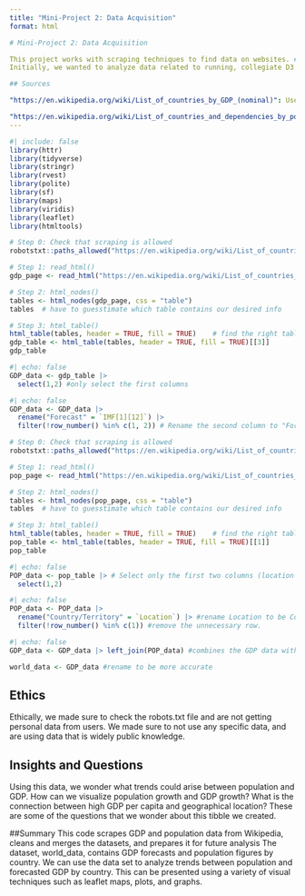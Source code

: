```yaml
---
title: "Mini-Project 2: Data Acquisition"
format: html

# Mini-Project 2: Data Acquisition

This project works with scraping techniques to find data on websites. ## Introduction
Initially, we wanted to analyze data related to running, collegiate D3 track and field race times and statistics. However, we faced difficulties when we tried to scrape the data from the website. We decided to pivot to economics as we are both interested in the subject. We chose to gather GDP data by country from Wikipedia because it is challenging to find a comprehensive CSV file with the information of a GDP forecast vs. actual forecast and then comparing it to population data. By scraping and tidying this data, we can use this data to explore economic trends and compare GDP across different countries.

## Sources

"https://en.wikipedia.org/wiki/List_of_countries_by_GDP_(nominal)": Used to get our nominal GDP data from wikipedia. Table consists of various data, but we only use Country and GDP.

"https://en.wikipedia.org/wiki/List_of_countries_and_dependencies_by_population": Used to get our population data from wikipedia. Table consists of various data, but we only use Country and population.
---
```


```r
#| include: false
library(httr)
library(tidyverse)
library(stringr)
library(rvest)
library(polite)
library(sf)
library(maps)
library(viridis)
library(leaflet)
library(htmltools)

```

```r
# Step 0: Check that scraping is allowed
robotstxt::paths_allowed("https://en.wikipedia.org/wiki/List_of_countries_by_GDP_(nominal)")

# Step 1: read_html()
gdp_page <- read_html("https://en.wikipedia.org/wiki/List_of_countries_by_GDP_(nominal)")

# Step 2: html_nodes()
tables <- html_nodes(gdp_page, css = "table") 
tables  # have to guesstimate which table contains our desired info

# Step 3: html_table()
html_table(tables, header = TRUE, fill = TRUE)    # find the right table
gdp_table <- html_table(tables, header = TRUE, fill = TRUE)[[3]]  
gdp_table
```

```r
#| echo: false
GDP_data <- gdp_table |>
  select(1,2) #only select the first columns
```

```r
#| echo: false
GDP_data <- GDP_data |>
  rename("Forecast" = `IMF[1][12]`) |> 
  filter(!row_number() %in% c(1, 2)) # Rename the second column to "Forecast" and remove unnecessary rows

```

```r
# Step 0: Check that scraping is allowed
robotstxt::paths_allowed("https://en.wikipedia.org/wiki/List_of_countries_and_dependencies_by_population")

# Step 1: read_html()
pop_page <- read_html("https://en.wikipedia.org/wiki/List_of_countries_and_dependencies_by_population")

# Step 2: html_nodes()
tables <- html_nodes(pop_page, css = "table") 
tables  # have to guesstimate which table contains our desired info

# Step 3: html_table()
html_table(tables, header = TRUE, fill = TRUE)    # find the right table
pop_table <- html_table(tables, header = TRUE, fill = TRUE)[[1]]  
pop_table
```

```r
#| echo: false
POP_data <- pop_table |> # Select only the first two columns (location and population) from the GDP table
  select(1,2)
```

```r
#| echo: false
POP_data <- POP_data |> 
  rename("Country/Territory" = `Location`) |> #rename Location to be Country/Territory to be more accurate
  filter(!row_number() %in% c(1)) #remove the unnecessary row.
```

```r
#| echo: false
GDP_data <- GDP_data |> left_join(POP_data) #combines the GDP data with the population data using join
```

```r
world_data <- GDP_data #rename to be more accurate
```

## Ethics

Ethically, we made sure to check the robots.txt file and are not getting personal data from users. We made sure to not use any specific data, and are using data that is widely public knowledge.

## Insights and Questions

Using this data, we wonder what trends could arise between population and GDP. How can we visualize population growth and GDP growth? What is the connection between high GDP per capita and geographical location? These are some of the questions that we wonder about this tibble we created.

##Summary This code scrapes GDP and population data from Wikipedia, cleans and merges the datasets, and prepares it for future analysis The dataset, world_data, contains GDP forecasts and population figures by country. We can use the data set to analyze trends between population and forecasted GDP by country. This can be presented using a variety of visual techniques such as leaflet maps, plots, and graphs.
